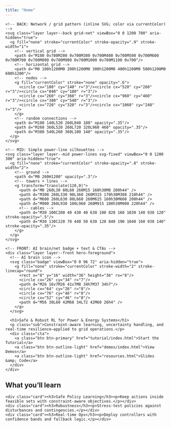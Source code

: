 ```yaml
---
title: "Home"
---
```


<div class="hero-group hero--neural-grid" role="region" aria-label="Hero section: Neural Grid">
  <div class="hero-layers">

    <!-- BACK: Network / grid pattern (inline SVG; color via currentColor) -->
    <svg class="layer layer--back grid-net" viewBox="0 0 1200 700" aria-hidden="true">
      <g fill="none" stroke="currentColor" stroke-opacity=".9" stroke-width="1">
        <!-- vertical grid -->
        <path d="M100 0v700M200 0v700M300 0v700M400 0v700M500 0v700M600 0v700M700 0v700M800 0v700M900 0v700M1000 0v700M1100 0v700"/>
        <!-- horizontal grid -->
        <path d="M0 100h1200M0 200h1200M0 300h1200M0 400h1200M0 500h1200M0 600h1200"/>
        <!-- nodes -->
        <g fill="currentColor" stroke="none" opacity=".6">
          <circle cx="180" cy="140" r="3"/><circle cx="520" cy="260" r="3"/><circle cx="840" cy="180" r="3"/>
          <circle cx="260" cy="360" r="3"/><circle cx="960" cy="460" r="3"/><circle cx="380" cy="540" r="3"/>
          <circle cx="720" cy="320" r="3"/><circle cx="1060" cy="240" r="3"/>
        </g>
        <!-- random connections -->
        <path d="M180 140L520 260L840 180" opacity=".35"/>
        <path d="M260 360L520 260L720 320L960 460" opacity=".35"/>
        <path d="M380 540L260 360L180 140" opacity=".35"/>
      </g>
    </svg>

    <!-- MID: Simple power-line silhouettes -->
    <svg class="layer layer--mid power-lines svg-fixed" viewBox="0 0 1200 300" aria-hidden="true">
      <g fill="none" stroke="currentColor" stroke-opacity=".8" stroke-width="2">
        <!-- ground -->
        <path d="M0 260H1200" opacity=".3"/>
        <!-- towers + lines -->
        <g transform="translate(120,0)">
          <path d="M0 260L30 80L60 260M15 160h30M8 200h44" />
          <path d="M300 260L330 90L360 260M315 170h30M308 210h44" />
          <path d="M600 260L630 80L660 260M615 160h30M608 200h44" />
          <path d="M900 260L930 100L960 260M915 180h30M908 220h44" />
          <!-- cables -->
          <path d="M30 100C200 40 430 40 630 100 820 160 1030 140 930 120" stroke-opacity=".5"/>
          <path d="M30 130C220 70 440 50 630 120 840 190 1040 160 930 140" stroke-opacity=".35"/>
        </g>
      </g>
    </svg>

    <!-- FRONT: AI brain/net badge + text & CTAs -->
    <div class="layer layer--front hero-foreground">
      <!-- AI brain icon -->
      <svg class="badge" viewBox="0 0 96 72" aria-hidden="true">
        <g fill="none" stroke="currentColor" stroke-width="2" stroke-linecap="round">
          <rect x="8" y="16" width="36" height="36" rx="8"/>
          <circle cx="26" cy="34" r="7"/>
          <path d="M26 16v7M26 41v7M8 34h7M37 34h7"/>
          <circle cx="64" cy="26" r="8"/>
          <circle cx="76" cy="46" r="8"/>
          <circle cx="52" cy="46" r="8"/>
          <path d="M56 30L60 42M68 34L72 42M60 26h4" />
        </g>
      </svg>

      <h1>Safe & Robust RL for Power & Energy Systems</h1>
      <p class="sub">Constraint-aware learning, uncertainty handling, and real-time resilience—applied to grid operations.</p>
      <div class="cta">
        <a class="btn btn-primary" href="tutorial/index.html">Start the Tutorial</a>
        <a class="btn btn-outline-light" href="demos/index.html">View Demos</a>
        <a class="btn btn-outline-light" href="resources.html">Slides &amp; Code</a>
      </div>
    </div>
  </div>
</div>

<div class="section">
  <h2>What you'll learn</h2>
  <div class="cards">
    <div class="card"><h3>Safe Policy Learning</h3><p>Keep actions inside feasible sets with constraint-aware objectives.</p></div>
    <div class="card"><h3>Robustness</h3><p>Stress-test policies against disturbances and contingencies.</p></div>
    <div class="card"><h3>Real-time Ops</h3><p>Deploy controllers with confidence bands and fallback logic.</p></div>
  </div>
</div>

<!-- Optional: richer, free online art you can swap in -->
<!-- unDraw (no attribution needed): https://undraw.co/ — search "artificial intelligence". -->
<!-- SVGRepo CC0 power icons: example electric tower https://www.svgrepo.com/svg/435848/electric-tower -->
